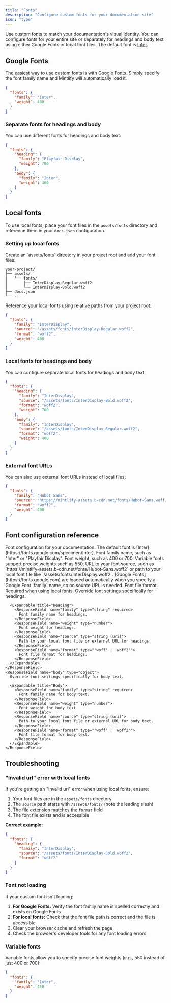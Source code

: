 ```yaml
---
title: "Fonts"
description: "Configure custom fonts for your documentation site"
icon: "type"
---
```


Use custom fonts to match your documentation's visual identity. You can configure fonts for your entire site or separately for headings and body text using either Google Fonts or local font files. The default font is [Inter](https://fonts.google.com/specimen/Inter).

## Google Fonts

The easiest way to use custom fonts is with Google Fonts. Simply specify the font family name and Mintlify will automatically load it.

```json docs.json
{
  "fonts": {
    "family": "Inter",
    "weight": 400
  }
}
```

### Separate fonts for headings and body

You can use different fonts for headings and body text:

```json docs.json
{
  "fonts": {
    "heading": {
      "family": "Playfair Display",
      "weight": 700
    },
    "body": {
      "family": "Inter",
      "weight": 400
    }
  }
}
```

## Local fonts

To use local fonts, place your font files in the `assets/fonts` directory and reference them in your `docs.json` configuration.

### Setting up local fonts

<Steps>
<Step title="Add font files to your project">
Create an `assets/fonts` directory in your project root and add your font files:

```
your-project/
├── assets/
│   └── fonts/
│       ├── InterDisplay-Regular.woff2
│       └── InterDisplay-Bold.woff2
├── docs.json
└── ...
```
</Step>

<Step title="Configure fonts in docs.json">
Reference your local fonts using relative paths from your project root:

```json docs.json
{
  "fonts": {
    "family": "InterDisplay",
    "source": "/assets/fonts/InterDisplay-Regular.woff2",
    "format": "woff2",
    "weight": 400
  }
}
```
</Step>
</Steps>

### Local fonts for headings and body

You can configure separate local fonts for headings and body text:

```json docs.json
{
  "fonts": {
    "heading": {
      "family": "InterDisplay",
      "source": "/assets/fonts/InterDisplay-Bold.woff2",
      "format": "woff2",
      "weight": 700
    },
    "body": {
      "family": "InterDisplay",
      "source": "/assets/fonts/InterDisplay-Regular.woff2",
      "format": "woff2",
      "weight": 400
    }
  }
}
```

### External font URLs

You can also use external font URLs instead of local files:

```json docs.json
{
  "fonts": {
    "family": "Hubot Sans",
    "source": "https://mintlify-assets.b-cdn.net/fonts/Hubot-Sans.woff2",
    "format": "woff2",
    "weight": 400
  }
}
```

## Font configuration reference

<ResponseField name="fonts" type="object">
  Font configuration for your documentation. The default font is [Inter](https://fonts.google.com/specimen/Inter).

  <Expandable title="Fonts">
    <ResponseField name="family" type="string" required>
      Font family name, such as "Inter" or "Playfair Display".
    </ResponseField>
    <ResponseField name="weight" type="number">
      Font weight, such as 400 or 700. Variable fonts support precise weights such as 550.
    </ResponseField>
    <ResponseField name="source" type="string (uri)">
      URL to your font source, such as `https://mintlify-assets.b-cdn.net/fonts/Hubot-Sans.woff2` or path to your local font file like `/assets/fonts/InterDisplay.woff2`. [Google Fonts](https://fonts.google.com) are loaded automatically when you specify a Google Font `family` name, so no source URL is needed.
    </ResponseField>
    <ResponseField name="format" type="'woff' | 'woff2'">
      Font file format. Required when using local fonts.
    </ResponseField>
    <ResponseField name="heading" type="object">
      Override font settings specifically for headings.

      <Expandable title="Heading">
        <ResponseField name="family" type="string" required>
          Font family name for headings.
        </ResponseField>
        <ResponseField name="weight" type="number">
          Font weight for headings.
        </ResponseField>
        <ResponseField name="source" type="string (uri)">
          Path to your local font file or external URL for headings.
        </ResponseField>
        <ResponseField name="format" type="'woff' | 'woff2'">
          Font file format for headings.
        </ResponseField>
      </Expandable>
    </ResponseField>
    <ResponseField name="body" type="object">
      Override font settings specifically for body text.

      <Expandable title="Body">
        <ResponseField name="family" type="string" required>
          Font family name for body text.
        </ResponseField>
        <ResponseField name="weight" type="number">
          Font weight for body text.
        </ResponseField>
        <ResponseField name="source" type="string (uri)">
          Path to your local font file or external URL for body text.
        </ResponseField>
        <ResponseField name="format" type="'woff' | 'woff2'">
          Font file format for body text.
        </ResponseField>
      </Expandable>
    </ResponseField>
  </Expandable>
</ResponseField>

## Troubleshooting

### "Invalid url" error with local fonts

If you're getting an "Invalid url" error when using local fonts, ensure:

1. Your font files are in the `assets/fonts` directory
2. The `source` path starts with `/assets/fonts/` (note the leading slash)
3. The file extension matches the `format` field
4. The font file exists and is accessible

**Correct example:**
```json
{
  "fonts": {
    "heading": {
      "family": "InterDisplay",
      "source": "/assets/fonts/InterDisplay-Bold.woff2",
      "format": "woff2"
    }
  }
}
```

### Font not loading

If your custom font isn't loading:

1. **For Google Fonts:** Verify the font family name is spelled correctly and exists on Google Fonts
2. **For local fonts:** Check that the font file path is correct and the file is accessible
3. Clear your browser cache and refresh the page
4. Check the browser's developer tools for any font loading errors

### Variable fonts

Variable fonts allow you to specify precise font weights (e.g., 550 instead of just 400 or 700):

```json docs.json
{
  "fonts": {
    "family": "Inter",
    "weight": 450
  }
}
```